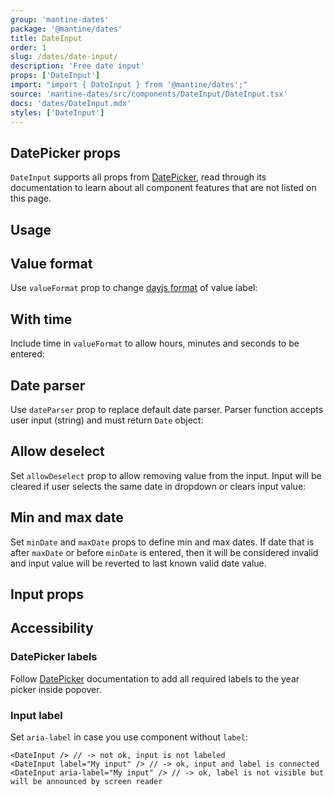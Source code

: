 ```yaml
---
group: 'mantine-dates'
package: '@mantine/dates'
title: DateInput
order: 1
slug: /dates/date-input/
description: 'Free date input'
props: ['DateInput']
import: "import { DateInput } from '@mantine/dates';"
source: 'mantine-dates/src/components/DateInput/DateInput.tsx'
docs: 'dates/DateInput.mdx'
styles: ['DateInput']
---
```



## DatePicker props

`DateInput` supports all props from [DatePicker](/dates/date-picker/),
read through its documentation to learn about all component features that are not listed on this page.

## Usage

<Demo data={DateInputDemos.usage} />

## Value format

Use `valueFormat` prop to change [dayjs format](https://day.js.org/docs/en/display/format) of value label:

<Demo data={DateInputDemos.format} />

## With time

Include time in `valueFormat` to allow hours, minutes and seconds to be entered:

<Demo data={DateInputDemos.time} />

## Date parser

Use `dateParser` prop to replace default date parser. Parser function accepts user input (string)
and must return `Date` object:

<Demo data={DateInputDemos.parser} />

## Allow deselect

Set `allowDeselect` prop to allow removing value from the input. Input will be cleared if
user selects the same date in dropdown or clears input value:

<Demo data={DateInputDemos.deselect} />

## Min and max date

Set `minDate` and `maxDate` props to define min and max dates. If date that is after `maxDate`
or before `minDate` is entered, then it will be considered invalid and input value will be reverted
to last known valid date value.

<Demo data={DateInputDemos.minMax} />

## Input props

<Demo data={DateInputDemos.configurator} />

## Accessibility

### DatePicker labels

Follow [DatePicker](/dates/date-picker/#accessibility) documentation
to add all required labels to the year picker inside popover.

### Input label

Set `aria-label` in case you use component without `label`:

```tsx
<DateInput /> // -> not ok, input is not labeled
<DateInput label="My input" /> // -> ok, input and label is connected
<DateInput aria-label="My input" /> // -> ok, label is not visible but will be announced by screen reader
```
